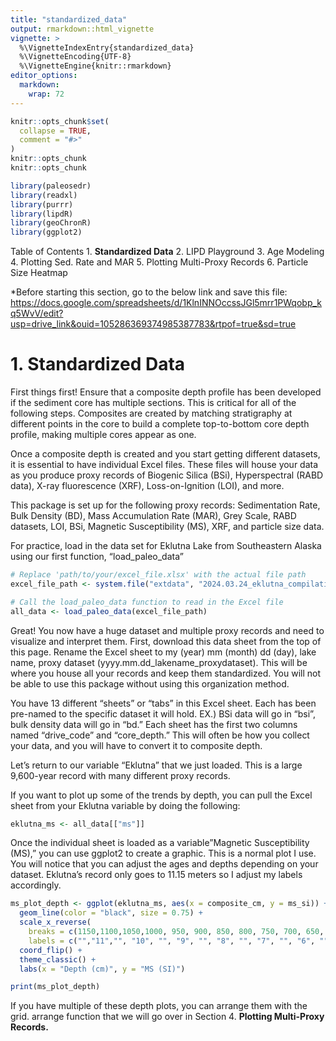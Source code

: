 ```yaml
---
title: "standardized_data"
output: rmarkdown::html_vignette
vignette: >
  %\VignetteIndexEntry{standardized_data}
  %\VignetteEncoding{UTF-8}
  %\VignetteEngine{knitr::rmarkdown}
editor_options: 
  markdown: 
    wrap: 72
---
```


```r
knitr::opts_chunk$set(
  collapse = TRUE,
  comment = "#>"
)
knitr::opts_chunk
knitr::opts_chunk
```

```r
library(paleosedr)
library(readxl)
library(purrr)
library(lipdR)
library(geoChronR)
library(ggplot2)
```

Table of Contents 
1. **Standardized Data** 
2. LIPD Playground 
3. Age Modeling 
4. Plotting Sed. Rate and MAR 
5. Plotting Multi-Proxy Records 
6. Particle Size Heatmap

\*Before starting this section, go to the below link and save this file:
<https://docs.google.com/spreadsheets/d/1KlnINNOccssJGl5mrr1PWqobp_kq5WvV/edit?usp=drive_link&ouid=105286369374985387783&rtpof=true&sd=true>

# 1. Standardized Data

First things first! Ensure that a composite depth profile has been
developed if the sediment core has multiple sections. This is critical
for all of the following steps. Composites are created by matching
stratigraphy at different points in the core to build a complete
top-to-bottom core depth profile, making multiple cores appear as one.

Once a composite depth is created and you start getting different
datasets, it is essential to have individual Excel files. These files
will house your data as you produce proxy records of Biogenic Silica
(BSi), Hyperspectral (RABD data), X-ray fluorescence (XRF),
Loss-on-Ignition (LOI), and more.

This package is set up for the following proxy records: Sedimentation
Rate, Bulk Density (BD), Mass Accumulation Rate (MAR), Grey Scale, RABD
datasets, LOI, BSi, Magnetic Susceptibility (MS), XRF, and particle size
data.

For practice, load in the data set for Eklutna Lake from Southeastern
Alaska using our first function, "load_paleo_data"

```r
# Replace 'path/to/your/excel_file.xlsx' with the actual file path
excel_file_path <- system.file("extdata", "2024.03.24_eklutna_compilation.xlsx", package = "paleosedr", mustWork = TRUE)

# Call the load_paleo_data function to read in the Excel file
all_data <- load_paleo_data(excel_file_path)
```

Great! You now have a huge dataset and multiple proxy records and need
to visualize and interpret them. First, download this data sheet from
the top of this page. Rename the Excel sheet to my (year) mm (month) dd
(day), lake name, proxy dataset (yyyy.mm.dd_lakename_proxydataset). This
will be where you house all your records and keep them standardized. You
will not be able to use this package without using this organization
method.

You have 13 different "sheets" or "tabs" in this Excel sheet. Each has
been pre-named to the specific dataset it will hold. EX.) BSi data will
go in "bsi", bulk density data will go in "bd." Each sheet has the first
two columns named "drive_code" and "core_depth." This will often be how
you collect your data, and you will have to convert it to composite
depth.

Let's return to our variable "Eklutna" that we just loaded. This is a
large 9,600-year record with many different proxy records.

If you want to plot up some of the trends by depth, you can pull the
Excel sheet from your Eklutna variable by doing the following:

```r
eklutna_ms <- all_data[["ms"]]
```

Once the individual sheet is loaded as a variable"Magnetic
Susceptibility (MS)," you can use ggplot2 to create a graphic. This is a
normal plot I use. You will notice that you can adjust the ages and
depths depending on your dataset. Eklutna's record only goes to 11.15
meters so I adjust my labels accordingly.

```r
ms_plot_depth <- ggplot(eklutna_ms, aes(x = composite_cm, y = ms_si)) +
  geom_line(color = "black", size = 0.75) +
  scale_x_reverse(
    breaks = c(1150,1100,1050,1000, 950, 900, 850, 800, 750, 700, 650, 600, 550, 500, 450, 400, 350, 300, 250, 200, 150, 100, 50, 0),
    labels = c("","11","", "10", "", "9", "", "8", "", "7", "", "6", "", "5", "", "4", "", "3", "", "2", "", "1", "", "0")) +
  coord_flip() +  
  theme_classic() +
  labs(x = "Depth (cm)", y = "MS (SI)")

print(ms_plot_depth)
```

If you have multiple of these depth plots, you can arrange them with the
grid. arrange function that we will go over in Section 4. **Plotting
Multi-Proxy Records.**


